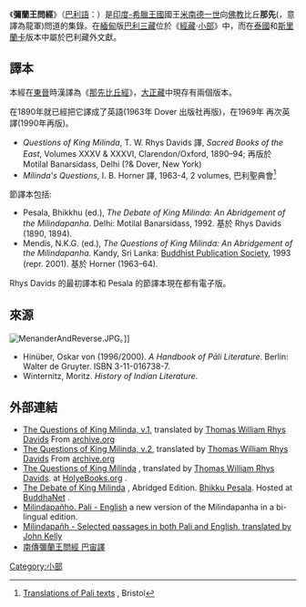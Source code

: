 {{佛教}}
{{TheravadaBuddhism}}
《'''彌蘭王問經'''》（[[巴利語|巴利語]]：{{IAST|Milinda Pañha}}）是[[印度-希臘王國|印度-希臘王國]]國王[[米南德一世|米南德一世]]向[[佛教|佛教]]比丘'''那先'''({{IAST|Nāgasena}}，意譯為龍軍)問道的集錄。在[[緬甸|緬甸]]版[[巴利三藏|巴利三藏]]位於《[[經藏|經藏]]·[[小部_(佛經)|小部]]》中，而在[[泰國|泰國]]和[[斯里蘭卡|斯里蘭卡]]版本中屬於巴利藏外文獻。

==譯本==
本經在[[東晉|東晉]]時漢譯為《[[那先比丘經|那先比丘經]]》，[[大正藏|大正藏]]中現存有兩個版本。

在1890年{{le|托馬斯·威廉·里斯·戴維斯|Thomas William Rhys Davids}}就已經把它譯成了英語(1963年 Dover 出版社再版)，在1969年 {{le|Isaline Blew Horner|Isaline Blew Horner}} 再次英譯(1990年{{le|巴利聖典會|Pali Text Society}}再版)。  

*''Questions of King Milinda'', T. W. Rhys Davids 譯, ''Sacred Books of the East'', Volumes XXXV & XXXVI, Clarendon/Oxford, 1890–94; 再版於 Motilal Banarsidass, Delhi (?& Dover, New York)
*''Milinda's Questions'', I. B. Horner 譯, 1963-4, 2 volumes, 巴利聖典會<ref>[http://www.palitext.com/palitext/tran.htm#tt31 Translations of Pali texts] {{Wayback|url=http://www.palitext.com/palitext/tran.htm#tt31 |date=20150228061134 }}, Bristol</ref>

節譯本包括:
* Pesala, Bhikkhu (ed.), ''The Debate of King Milinda: An Abridgement of the Milindapanha''. Delhi: Motilal Banarsidass, 1992.  基於 Rhys Davids (1890, 1894).
* Mendis, N.K.G. (ed.), ''The Questions of King Milinda: An Abridgement of the Milindapanha''. Kandy, Sri Lanka: [[Buddhist_Publication_Society|Buddhist Publication Society]], 1993 (repr. 2001).  基於 Horner (1963–64).

Rhys Davids 的最初譯本和 Pesala 的節譯本現在都有電子版。

==來源==
{{reflist}}

[[File:MenanderAndReverse.JPG|right]]。]]
* Hinüber, Oskar von (1996/2000). ''A Handbook of Pāli Literature''. Berlin: Walter de Gruyter. ISBN 3-11-016738-7.
* Winternitz, Moritz. ''History of Indian Literature''.

==外部連結==
*[http://www.archive.org/details/questionsofkingm01davi The Questions of King Milinda, v.1], translated by [[Thomas_William_Rhys_Davids|Thomas William Rhys Davids]]  From [http://archive.org archive.org]
*[http://www.archive.org/details/questionsofkingm02daviuoft The Questions of King Milinda, v.2], translated by [[Thomas_William_Rhys_Davids|Thomas William Rhys Davids]]  From [http://archive.org archive.org]
*[http://www.holyebooks.org/budhism/sbe35/index.html The Questions of King Milinda] {{Wayback|url=http://www.holyebooks.org/budhism/sbe35/index.html |date=20111031013230 }}, translated by [[Thomas_William_Rhys_Davids|Thomas William Rhys Davids]].   at [http://www.holyebooks.org/ HolyeBooks.org] {{Wayback|url=http://www.holyebooks.org/ |date=20110305130220 }}.
*[http://www.buddhanet.net/pdf_file/milinda.pdf The Debate of King Milinda] {{Wayback|url=http://www.buddhanet.net/pdf_file/milinda.pdf |date=20110227003020 }}, Abridged Edition. [[Bhikku_Pesala|Bhikku Pesala]].  Hosted at [http://www.buddhanet.net/ BuddhaNet] {{Wayback|url=http://www.buddhanet.net/ |date=20101221100402 }}.
*[https://web.archive.org/web/20110413181728/http://books.nibbanam.com/milindapanha.htm Milindapañho. Pali - English] a new version of the Milindapanha in a bi-lingual edition.
*[https://web.archive.org/web/20110717211653/http://nt.med.ncku.edu.tw/biochem/lsn/AccessToInsight/html/canon/sutta/khuddaka/miln/index-p.html Milindapañh - Selected passages in both Pali and English, translated by John Kelly]
*[http://old.pss.org.tw/doc/517.pdf 南傳彌蘭王問經   巴宙譯] {{Wayback|url=http://old.pss.org.tw/doc/517.pdf |date=20190520013936 }}

[[Category:小部|Category:小部]]